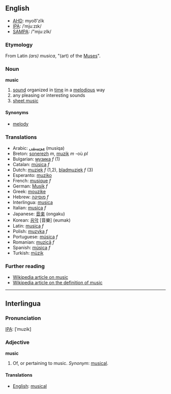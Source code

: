==English==
*[[w:AHD|AHD]]: myoo͞'zĭk
*[[w:IPA|IPA]]: /ˈmjuːzɪk/
*[[w:SAMPA|SAMPA]]: /"mju:zIk/

===Etymology===
From Latin ''(ars) musica'', "(art) of the [[Muse]]s".

===Noun===
'''music'''

# [[sound]] organized in [[time]] in a [[melodious]] way
# any pleasing or interesting sounds
# [[sheet music]]

====Synonyms====
*[[melody]]

===Translations===
*Arabic: [[موسيقى]] (musiqa)
*Breton: [[sonerezh]] ''m'', [[muzik]] ''m'' -où ''pl''
*Bulgarian: [[музика]] ''f'' (1)
*Catalan: [[música]] ''f''
*Dutch: [[muziek]] ''f'' (1,2), [[bladmuziek]] ''f'' (3)
*Esperanto: [[muziko]]
*French: [[musique]] ''f''
*German: [[Musik]] ''f''
*Greek: [[mouzike]]
*Hebrew: [[מוסיקה]] ''f''
*Interlingua: [[musica]]
*Italian: [[musica]] ''f''
*Japanese: [[音楽]] (ongaku)
*Korean: [[음악]] [音樂] (eumak)
*Latin: [[musica]] ''f''
*Polish: [[muzyka]] ''f''
*Portuguese: [[música]] ''f''
*Romanian: [[muzică]] ''f''
*Spanish: [[música]] ''f''
*Turkish: [[müzik]]

===Further reading===

* [[w:music|Wikipedia article on music]]
* [[w:definition of music|Wikipedia article on the definition of music]]

----

==Interlingua==

===Pronunciation===
[[IPA]]: [ˈmuzik]

===Adjective===
'''music'''

# Of, or pertaining to music. ''Synonym'': [[musical]].

====Translations====
*[[English]]: [[musical]]